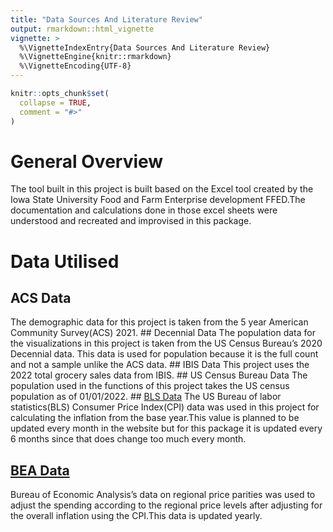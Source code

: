 ```yaml
---
title: "Data Sources And Literature Review"
output: rmarkdown::html_vignette
vignette: >
  %\VignetteIndexEntry{Data Sources And Literature Review}
  %\VignetteEngine{knitr::rmarkdown}
  %\VignetteEncoding{UTF-8}
---
```


```r
knitr::opts_chunk$set(
  collapse = TRUE,
  comment = "#>"
)
```

# General Overview

The tool built in this project is built based on the Excel tool created by the Iowa State University Food and Farm Enterprise development FFED.The documentation and calculations done in those excel sheets were understood and recreated and improvised in this package.

# Data Utilised
## ACS Data
The demographic data for this project is taken from the 5 year American Community Survey(ACS) 2021. 
## Decennial Data
The population data for the visualizations in this project is taken from the US Census Bureau's 2020 Decennial data. This data is used for population because it is the full count and not a sample unlike the ACS data.
## IBIS Data
This project uses the 2022 total grocery sales data from IBIS.
## US Census Bureau Data
The population used in the functions of this project takes the US census population as of 01/01/2022.
## [BLS Data](https://data.bls.gov/timeseries/CUUR0000SA0 )
The US Bureau of labor statistics(BLS) Consumer Price Index(CPI) data was used in this project for calculating the inflation from the base year.This value is planned to be updated every month in the website but for this package it is updated every 6 months since that does change too much every month.

## [BEA Data](https://tinyurl.com/2wvca7vy )
Bureau of Economic Analysis's data on regional price parities was used to adjust the spending according to the regional price levels after adjusting for the overall inflation using the CPI.This data is updated yearly.

